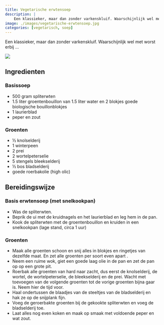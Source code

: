 ```yaml
---
title: Vegetarische erwtensoep
description: |
    Een klassieker, maar dan zonder varkenskluif. Waarschijnlijk wel met worst erbij ...
image: ./images/vegetarische-erwtensoep.jpg
categories: [vegetarisch, soep]
---
```


:::{.grid}
:::{.g-col-8}
Een klassieker, maar dan zonder varkenskluif. Waarschijnlijk wel met worst erbij ...

:::
:::{.g-col-4}
![](./images/vegetarische-erwtensoep.jpg)
:::
:::

## Ingredienten

### Basissoep
- 500 gram spliterwten
- 1.5 liter groentenbouillon van 1.5 liter water en 2 blokjes goede biologische bouillonblokjes
- 1 laurierblad
- peper en zout

### Groenten
- ½ knolselderij
- 1 winterpeen
- 2 prei
- 2 wortelpeterselie
- 5 stengels bleekselderij
- ½ bos bladselderij
- goede roerbakolie (high olic)

## Bereidingswijze

### Basis erwtensoep (met snelkookpan)

- Was de spliterwten.
- Beprik de ui met de kruidnagels en het laurierblad en leg hem in de pan.
- Kook de spliterwten met de groentenbouillon en kruiden in een snelkookpan (lage stand, circa 1 uur)

### Groenten

- Maak alle groenten schoon en snij alles in blokjes en ringetjes van dezelfde maat. En zet alle groenten per soort even apart .
- Neem een ruime wok, giet een goede laag olie in de pan en zet de pan op op een grote pit.
- Roerbak alle groenten van hard naar zacht, dus eerst de knolselderij, de wortel, de wortelpeterselie, de bleekselderij en de prei. Wacht met toevoegen van de volgende groenten tot de vorige groenten bijna gaar is. Neem hier de tijd voor.
- Haal ondertussen de blaadjes van de steeltjes van de bladselderij en hak ze op de snijplank fijn.
- Voeg de geroerbakte groenten bij de gekookte spliterwten en voeg de bladselderij toe.
- Laat alles nog even koken en maak op smaak met voldoende peper en wat zout.